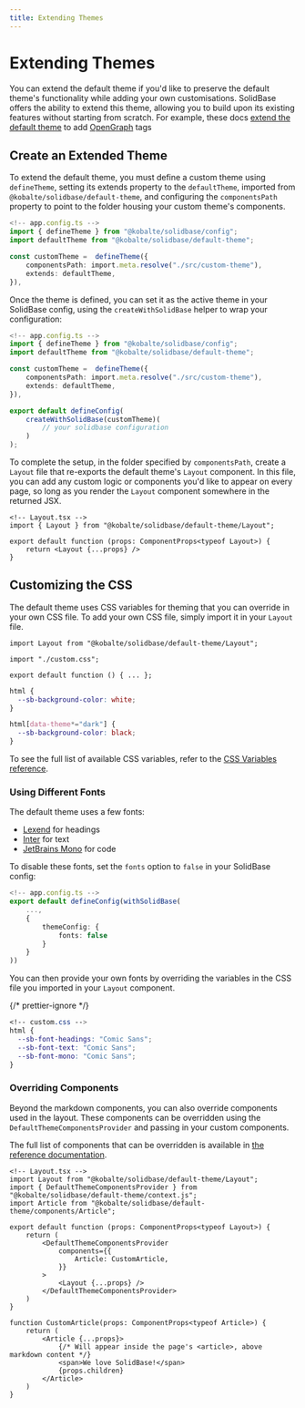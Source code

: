```yaml
---
title: Extending Themes
---
```


# Extending Themes

You can extend the default theme if you'd like to preserve the default theme's functionality while adding your own customisations.
SolidBase offers the ability to extend this theme, allowing you to build upon its existing features without starting from scratch.
For example, these docs [extend the default theme](https://github.com/kobaltedev/solidbase/blob/main/docs/app.config.ts#L7) to add [OpenGraph](https://ogp.me) tags

## Create an Extended Theme

To extend the default theme, you must define a custom theme using `defineTheme`, setting its extends property to the `defaultTheme`, imported from `@kobalte/solidbase/default-theme`, and configuring the `componentsPath` property to point to the folder housing your custom theme's components.

```ts
<!-- app.config.ts -->
import { defineTheme } from "@kobalte/solidbase/config";
import defaultTheme from "@kobalte/solidbase/default-theme";

const customTheme =  defineTheme({
	componentsPath: import.meta.resolve("./src/custom-theme"),
	extends: defaultTheme,
}),
```

Once the theme is defined, you can set it as the active theme in your SolidBase config, using the `createWithSolidBase` helper to wrap your configuration:

```ts
<!-- app.config.ts -->
import { defineTheme } from "@kobalte/solidbase/config";
import defaultTheme from "@kobalte/solidbase/default-theme";

const customTheme =  defineTheme({
	componentsPath: import.meta.resolve("./src/custom-theme"),
	extends: defaultTheme,
}),

export default defineConfig(
	createWithSolidBase(customTheme)(
		// your solidbase configuration
	)
);
```

To complete the setup, in the folder specified by `componentsPath`, create a `Layout` file that re-exports the default theme's `Layout` component. In this file, you can add any custom logic or components you'd like to appear on every page, so long as you render the `Layout` component somewhere in the returned JSX.


```tsx
<!-- Layout.tsx -->
import { Layout } from "@kobalte/solidbase/default-theme/Layout";

export default function (props: ComponentProps<typeof Layout>) {
	return <Layout {...props} />
}
```

## Customizing the CSS

The default theme uses CSS variables for theming that you can override in your own CSS file. To add your own CSS file, simply import it in your `Layout` file.

```tsx tab title="Layout.tsx"
import Layout from "@kobalte/solidbase/default-theme/Layout";

import "./custom.css";

export default function () { ... };
```

```css tab title="custom.css"
html {
  --sb-background-color: white;
}

html[data-theme*="dark"] {
  --sb-background-color: black;
}
```

To see the full list of available CSS variables, refer to the [CSS Variables reference](/reference/default-theme/css-variables).

### Using Different Fonts

The default theme uses a few fonts:

- [Lexend](https://www.lexend.com) for headings
- [Inter](https://rsms.me/inter) for text
- [JetBrains Mono](https://www.jetbrains.com/lp/mono/) for code

To disable these fonts, set the `fonts` option to `false` in your SolidBase config:

```ts
<!-- app.config.ts -->
export default defineConfig(withSolidBase(
	...,
	{
		themeConfig: {
			fonts: false
		}
	}
))
```

You can then provide your own fonts by overriding the variables in the CSS file you imported in your `Layout` component.

{/* prettier-ignore */}
```css
<!-- custom.css -->
html {
  --sb-font-headings: "Comic Sans";
  --sb-font-text: "Comic Sans";
  --sb-font-mono: "Comic Sans";
}
```

### Overriding Components

Beyond the markdown components, you can also override components used in the layout. These components can be overridden using the `DefaultThemeComponentsProvider` and passing in your custom components.

The full list of components that can be overridden is available in [the reference documentation](/reference/default-theme#components).


```tsx
<!-- Layout.tsx -->
import Layout from "@kobalte/solidbase/default-theme/Layout";
import { DefaultThemeComponentsProvider } from "@kobalte/solidbase/default-theme/context.js";
import Article from "@kobalte/solidbase/default-theme/components/Article";

export default function (props: ComponentProps<typeof Layout>) {
	return (
		<DefaultThemeComponentsProvider
			components={{ 
				Article: CustomArticle,
			}}
		>
			<Layout {...props} />
		</DefaultThemeComponentsProvider>
	)
}

function CustomArticle(props: ComponentProps<typeof Article>) {
	return (
		<Article {...props}>
			{/* Will appear inside the page's <article>, above markdown content */}
			<span>We love SolidBase!</span>
			{props.children}
		</Article>
	)
}
```
